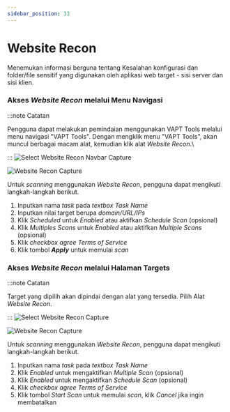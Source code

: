 ```yaml
---
sidebar_position: 33
---
```


# Website Recon
Menemukan informasi berguna tentang Kesalahan konfigurasi dan folder/file sensitif yang digunakan oleh aplikasi web target - sisi server dan sisi klien.

### Akses *Website Recon* melalui Menu Navigasi
:::note Catatan

Pengguna dapat melakukan pemindaian menggunakan VAPT Tools melalui menu navigasi "VAPT Tools". Dengan mengklik menu "VAPT Tools", akan muncul berbagai macam alat, kemudian klik alat *Website Recon*.\

:::
![Select Website Recon Navbar Capture](/img/capture/vapt_navbar/Select-website-recon-navbar.png)

![Website Recon Capture](/img/capture/vapt_navbar/website-recon.png)

Untuk *scanning* menggunakan *Website Recon*, pengguna dapat mengikuti langkah-langkah berikut.
1. Inputkan nama *task* pada *textbox Task Name* 
2. Inputkan nilai target berupa *domain/URL/IPs* 
3. Klik *Scheduled* untuk *Enabled* atau aktifkan *Schedule Scan* (opsional)
4. Klik *Multiples Scans* untuk *Enabled* atau aktifkan *Multiple Scans* (opsional)
5. Klik *checkbox agree Terms of Service*
6. Klik tombol ***Apply*** untuk memulai *scan*

### Akses *Website Recon* melalui Halaman Targets
:::note Catatan

Target yang dipilih akan dipindai dengan alat yang tersedia. Pilih Alat *Website Recon*.

:::
![Select Website Recon Capture](/img/capture/vapt_target/Select-website-recon.png)

![Website Recon Capture](/img/capture/vapt_target/website-recon.png)

Untuk *scanning* menggunakan *Website Recon*, pengguna dapat mengikuti langkah-langkah berikut.
1. Inputkan nama *task* pada *textbox Task Name*  
2. Klik *Enabled* untuk mengaktifkan *Multiple Scan* (opsional)
3. Klik *Enabled* untuk mengaktifkan *Schedule Scan* (opsional)
4. Klik *checkbox agree Terms of Service*
5. Klik tombol *Start Scan* untuk memulai *scan*, klik *Cancel* jika ingin membatalkan